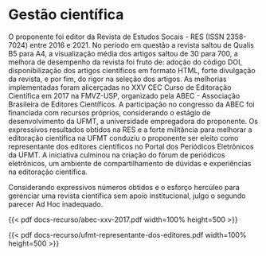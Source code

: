 
# Gestão científica

O proponente foi editor da Revista de Estudos Socais - RES (ISSN 2358-7024) entre 2016 e 2021. No período em questão a revista saltou de Qualis B5 para A4, a visualização média dos artigos saltou de 30 para 700, a melhora de desempenho da revista foi fruto de: adoção do código DOI, disponibilização dos artigos científicos em formato HTML, forte divulgação da revista, e por fim, do rigor na seleção dos artigos. As melhorias implementadas foram alicerçadas no XXV CEC Curso de Editoração Científica em 2017 na FMVZ-USP, organizado pela ABEC - Associação Brasileira de Editores Científicos. A participação no congresso da ABEC foi financiada com recursos próprios, considerando o estágio de desenvolvimento da UFMT, a universidade empregadora do proponente. Os expressivos resultados obtidos na RES e a forte militância para melhorar a editoração científica na UFMT conduziu o proponente ser eleito como representante dos editores científicos no Portal dos Periódicos Eletrônicos da UFMT. A iniciativa culminou na criação do fórum de periódicos eletrônicos, um ambiente de compartilhamento de dúvidas e experiências na editoração científica.

Considerando expressivos números obtidos e o esforço hercúleo para gerenciar uma revista científica sem apoio institucional, julgo o segundo parecer Ad Hoc inadequado.

{{< pdf docs-recurso/abec-xxv-2017.pdf width=100% height=500 >}}

{{< pdf docs-recurso/ufmt-representante-dos-editores.pdf width=100% height=500 >}}

